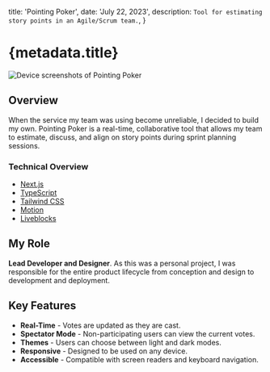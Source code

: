 
  title: 'Pointing Poker',
  date: 'July 22, 2023',
  description: `Tool for estimating story points in an Agile/Scrum team.`,
}

# {metadata.title}

<div className={cn('mx-0 md:-mx-20')}>
  <Image
    src={PointingPoker}
    alt='Device screenshots of Pointing Poker'
    priority={true}
  />
</div>

## Overview

When the service my team was using become unreliable, I decided to build my own. Pointing Poker is a real-time, collaborative tool that allows my team to estimate, discuss, and align on story points during sprint planning sessions.

### Technical Overview

- [Next.js](https://nextjs.org)
- [TypeScript](https://www.typescriptlang.org)
- [Tailwind CSS](https://tailwindcss.com)
- [Motion](https://motion.dev)
- [Liveblocks](https://liveblocks.io)

## My Role

**Lead Developer and Designer**. As this was a personal project, I was responsible for the entire product lifecycle from conception and design to development and deployment.

## Key Features

- **Real-Time** - Votes are updated as they are cast.
- **Spectator Mode** - Non-participating users can view the current votes.
- **Themes** - Users can choose between light and dark modes.
- **Responsive** - Designed to be used on any device.
- **Accessible** - Compatible with screen readers and keyboard navigation.
